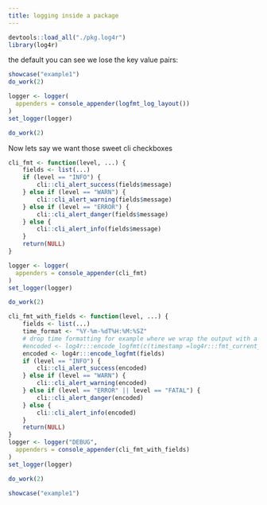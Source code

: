 ```yaml
---
title: logging inside a package
---
```


```r
devtools::load_all("./pkg.log4r")
library(log4r)
```

the default you can see we lose the key value pairs:

```r
showcase("example1")
do_work(2)
```


```r
logger <- logger(
  appenders = console_appender(logfmt_log_layout())
)
set_logger(logger)
```


```r
do_work(2)
```

Now lets say we want those sweet cli checkboxes


```r
cli_fmt <- function(level, ...) {
    fields <- list(...)
    if (level == "INFO") {
        cli::cli_alert_success(fields$message)
    } else if (level == "WARN") {
        cli::cli_alert_warning(fields$message)
    } else if (level == "ERROR") {
        cli::cli_alert_danger(fields$message)
    } else {
        cli::cli_alert_info(fields$message)
    }
    return(NULL)
}
```

```r
logger <- logger(
  appenders = console_appender(cli_fmt)
)
set_logger(logger)
```


```r
do_work(2)
```


```r
cli_fmt_with_fields <- function(level, ...) {
    fields <- list(...)
    time_format <- "%Y-%m-%dT%H:%M:%SZ"
    # drop time formatting for example where we wrap the output with a logger anyway
    #encoded <- log4r:::encode_logfmt(c(timestamp =log4r:::fmt_current_time(time_format, TRUE), fields))
    encoded <- log4r:::encode_logfmt(fields)
    if (level == "INFO") {
        cli::cli_alert_success(encoded)
    } else if (level == "WARN") {
        cli::cli_alert_warning(encoded)
    } else if (level == "ERROR" || level == "FATAL") {
        cli::cli_alert_danger(encoded)
    } else {
        cli::cli_alert_info(encoded)
    }
    return(NULL)
}
logger <- logger("DEBUG",
  appenders = console_appender(cli_fmt_with_fields)
)
set_logger(logger)
```

```r
do_work(2)
```



```r
showcase("example1")
```